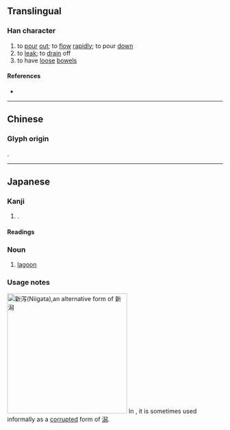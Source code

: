 {{also|瀉}}
{{character info/new}}
==Translingual==
<!-- Note: No simplified forms in Japanese. 泻 is not an official shinjitai character -->

===Han character===
{{Han char|rn=85|rad=水|as=05|sn=8|four=|canj=EBYM|ids=⿰氵写}}

# to [[pour]] [[out]]; to [[flow]] [[rapidly]]; to pour [[down]]
# to [[leak]]; to [[drain]] off
# to have [[loose]] [[bowel]]s

====References====
* {{Han ref|kx=0619.121|hdz=31595.020|uh=6CFB|ud=27899}}

----

==Chinese==
{{zh-see|瀉}}
===Glyph origin===
{{Han etym}}
{{Han compound|水|写|ls=psc|c1=s|c2=p}}.

----

==Japanese==

===Kanji===
{{ja-kanji|rs=水05}} <!-- Note: This character is not simplified from 瀉 in Japanese -->

# {{alt form|ja|潟}}.

====Readings====
{{ja-readings
|goon=しゃく<しやく
|kanon=せき
|kun=かた-
}}

===Noun===
{{ja-noun|かた}}

# [[lagoon]]

===Usage notes===
[[File:Gokan Station 24-Aug-2019.jpg|thumb|280px|新泻([[Niigata]]),an alternative form of [[新潟]]]]
In {{w|Niigata Prefecture}}, it is sometimes used informally as a [[corrupted]] form of [[潟]].